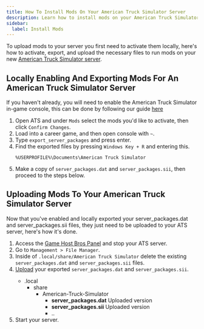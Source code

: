 ```yaml
---
title: How To Install Mods On Your American Truck Simulator Server
description: Learn how to install mods on your American Truck Simulator Server
sidebar:
  label: Install Mods
---
```


To upload mods to your server you first need to activate them locally, here's how to activate, export, and upload the necessary files to run mods on your new [American Truck Simulator server](https://www.gamehostbros.com/euro-truck-simulator-2-server-hosting/).

## Locally Enabling And Exporting Mods For An American Truck Simulator Server

If you haven't already, you will need to enable the American Truck Simulator in-game console, this can be done by following our guide [here](/games/american-truck-simulator/enable-console/)
<Steps>

1. Open ATS and under `Mods` select the mods you'd like to activate, then click `Confirm Changes`.
2. Load into a career game, and then open console with `~`.
3. Type `export_server_packages` and press enter.
4. Find the exported files by pressing `Windows Key + R` and entering this.
   ```
   %USERPROFILE%\Documents\American Truck Simulator
   ```
5. Make a copy of `server_packages.dat` and `server_packages.sii`, then proceed to the steps below.
</Steps>


## Uploading Mods To Your American Truck Simulator Server

Now that you've enabled and locally exported your server_packages.dat and server_packages.sii files, they just need to be uploaded to your ATS server, here's how it's done.

<Steps>

1. Access the [Game Host Bros Panel](https://panel.gamehostbros.com/) and stop your ATS server.
2. Go to `Management > File Manager`.
3. Inside of `.local/share/American Truck Simulator` delete the existing `server_packages.dat` and `server_packages.sii` files.
4. [Upload](/getting-started/uploading-files/) your exported `server_packages.dat` and `server_packages.sii`.
   <FileTree>
    - .local
      - share
        - American-Truck-Simulator
          - **server_packages.dat** Uploaded version
          - **server_packages.sii** Uploaded version
          - ..
   </FileTree>
5. Start your server.
 </Steps>








